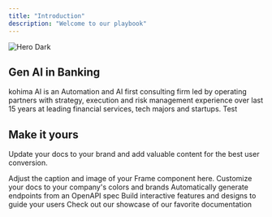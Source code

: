 ```yaml
---
title: "Introduction"
description: "Welcome to our playbook"
---
```


<img
  alt="Hero Dark"
  classname="hidden dark:block"
  src="/images/hero-dark.svg"
/>

## Gen AI in Banking

kohima AI is an Automation and AI first consulting firm led by operating partners with strategy, execution and risk management experience over last 15 years at leading financial services, tech majors and startups. Test

## Make it yours

Update your docs to your brand and add valuable content for the best user conversion.

<Frame>
  Adjust the caption and image of your Frame component here.
</Frame>

<CardGroup cols={2}>
  <Card title="Customize Style" icon="palette" href="https://mintlify.com/docs/settings/global">
    Customize your docs to your company's colors and brands
  </Card>
  <Card title="Reference APIs" icon="code" href="https://mintlify.com/docs/api-playground/openapi">
    Automatically generate endpoints from an OpenAPI spec
  </Card>
  <Card title="Add Components" icon="screwdriver-wrench" href="https://mintlify.com/docs/components/accordion">
    Build interactive features and designs to guide your users
  </Card>
  <Card title="Get Inspiration" icon="stars" href="https://mintlify.com/customers">
    Check out our showcase of our favorite documentation
  </Card>
</CardGroup>